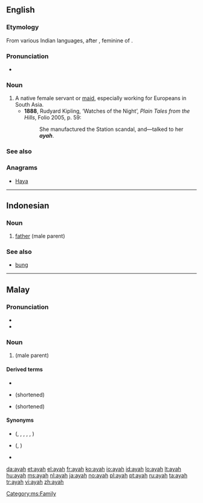 ==English==

===Etymology===
From various Indian languages, after {{etyl|pt}} {{term|aia||nurse, governess}}, feminine of {{term|aio||tutor}}.

===Pronunciation===
* {{IPA|/aɪə/}}

===Noun===
{{en-noun}}

# A native female servant or [[maid]], especially working for Europeans in South Asia.
#* '''1888''', Rudyard Kipling, ‘Watches of the Night’, ''Plain Tales from the Hills'', Folio 2005, p. 59:
#*: She manufactured the Station scandal, and—talked to her '''''ayah'''''.

===See also===
{{Wikisource1911Enc Citation|Ayah}}

===Anagrams===
* [[Haya#English|Haya]]

----

==Indonesian==

===Noun===
{{id-noun}}

# [[father]] (male parent)

===See also===
* [[bung]]

----

==Malay==

===Pronunciation===
* {{IPA|/ajah/|lang=ms}}
* {{rhymes|ah|lang=ms}}

===Noun===
{{head|ms|noun}}

# {{l|ms|father}} (male parent)

====Derived terms====
* {{l|ms|ayahanda}}
* {{l|ms|aya}} (shortened)
* {{l|ms|yah}} (shortened)

====Synonyms====
* {{l|ms|bapa}} ({{l|ms|bapanda}}, {{l|ms|bapai}}, {{l|ms|bapak}}, {{l|ms|bapang}}, {{l|ms|baba}}, {{l|ms|papa}})
* {{l|ms|abah}} ({{l|ms|aba}}, {{l|ms|bah}})
* {{l|ms|rama}}

[[Category:ms:Family]]

[[da:ayah]]
[[et:ayah]]
[[el:ayah]]
[[fr:ayah]]
[[ko:ayah]]
[[io:ayah]]
[[id:ayah]]
[[lo:ayah]]
[[lt:ayah]]
[[hu:ayah]]
[[ms:ayah]]
[[nl:ayah]]
[[ja:ayah]]
[[no:ayah]]
[[pl:ayah]]
[[pt:ayah]]
[[ru:ayah]]
[[ta:ayah]]
[[tr:ayah]]
[[vi:ayah]]
[[zh:ayah]]